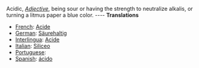 Acidic, ''[[Adjective]]'', being sour or having the strength to neutralize alkalis, or turning a litmus paper a blue color. 
---- 
'''Translations''' 
* [[French]]: [[Acide]] 
* [[German]]: [[Säurehaltig]] 
* [[Interlingua]]: [[Acide]] 
* [[Italian]]: [[Siliceo]] 
* [[Portuguese]]: [[]] 
* [[Spanish]]: [[ácido]]